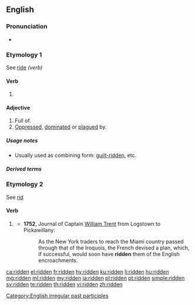 {{also|-ridden}}
==English==

===Pronunciation===
* {{a|UK|US}} {{IPA|/ˈɹɪdn̩/|lang=en}}

===Etymology 1===
See [[ride#Verb|ride]] ''(verb)''

====Verb====
{{head|en|past participle}}

# {{past participle of|ride|lang=en|nocat=1}}

====Adjective====
{{en-adj}}

# Full of.
# [[oppress|Oppressed]], [[dominate|dominated]] or [[plague|plagued]] by.

=====Usage notes=====
* Usually used as combining form: [[guilt-ridden]], etc.

=====Derived terms=====
{{der4|lang=en|title=Terms derived from ''ridden''
|{{l|en|angst-ridden}}
|{{l|en|bedridden}}
|{{l|en|book-ridden}}
|{{l|en|caste-ridden}}
|{{l|en|church-ridden}}
|{{l|en|cliché-ridden}}
|{{l|en|cloud-ridden}}
|{{l|en|conflict-ridden}}
|{{l|en|crime-ridden}}
|{{l|en|crisis-ridden}}
|{{l|en|debt-ridden}}
|{{l|en|disease-ridden}}
|{{l|en|drudgery-ridden}}
|{{l|en|drug-ridden}}
|{{l|en|dust-ridden}}
|{{l|en|flea-ridden}}
|{{l|en|guilt-ridden}}
|{{l|en|hagridden}}
|{{l|en|memory-ridden}}
|{{l|en|obstacle-ridden}}
|{{l|en|passion-ridden}}
|{{l|en|priest-ridden}}
|{{l|en|rat-ridden}}
|{{l|en|sleaze-ridden}}
|{{l|en|scandal-ridden}}
|{{l|en|scum-ridden}}
|{{l|en|sin-ridden}}
|{{l|en|strife-ridden}}
|{{l|en|violence-ridden}}
|{{l|en|war-ridden}}
|{{l|en|waste-ridden}}
|{{l|en|wormridden}}
}}

===Etymology 2===
See [[rid#Etymology_1|rid]]

====Verb====
{{head|en|past participle}}

# {{lb|en|rare|nonstandard}} {{past participle of|rid|lang=en|nocat=1}}
#* '''1752''', Journal of Captain [[w:William Trent|William Trent]] from Logstown to Pickawillany:
#*: As the New York traders to reach the Miami country passed through that of the Iroquois, the French devised a plan, which, if successful, would soon have '''ridden''' them of the English encroachments.

[[Category:English irregular past participles]]

[[ca:ridden]]
[[el:ridden]]
[[fr:ridden]]
[[hy:ridden]]
[[ku:ridden]]
[[li:ridden]]
[[hu:ridden]]
[[mg:ridden]]
[[ml:ridden]]
[[my:ridden]]
[[ja:ridden]]
[[pl:ridden]]
[[pt:ridden]]
[[simple:ridden]]
[[sv:ridden]]
[[te:ridden]]
[[th:ridden]]
[[vi:ridden]]
[[zh:ridden]]